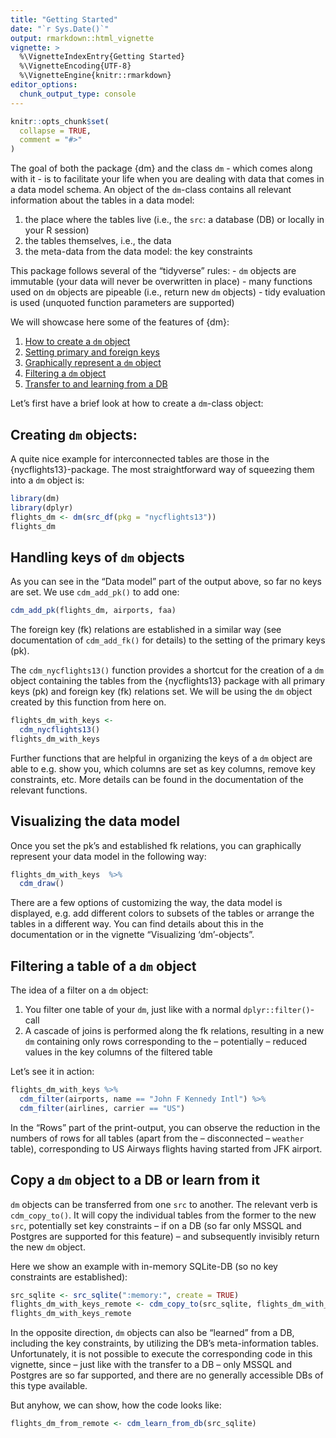 ```yaml
---
title: "Getting Started"
date: "`r Sys.Date()`"
output: rmarkdown::html_vignette
vignette: >
  %\VignetteIndexEntry{Getting Started}
  %\VignetteEncoding{UTF-8}
  %\VignetteEngine{knitr::rmarkdown}
editor_options: 
  chunk_output_type: console
---
```


```r
knitr::opts_chunk$set(
  collapse = TRUE,
  comment = "#>"
)
```

The goal of both the package {dm} and the class `dm` - which comes along with it - is to facilitate your life when you are dealing with data that comes in a data model schema.
An object of the `dm`-class contains all relevant information about the tables in a data model:

1. the place where the tables live (i.e., the `src`: a database (DB) or locally in your R session)
2. the tables themselves, i.e., the data
3. the meta-data from the data model: the key constraints

This package follows several of the "tidyverse" rules:
- `dm` objects are immutable (your data will never be overwritten in place)
- many functions used on `dm` objects are pipeable (i.e., return new `dm` objects)
- tidy evaluation is used (unquoted function parameters are supported)

We will showcase here some of the features of {dm}:

1. [How to create a `dm` object](#create)
2. [Setting primary and foreign keys](#keys)
3. [Graphically represent a `dm` object](#vis)
4. [Filtering a `dm` object](#filter)
5. [Transfer to and learning from a DB](#copy)

Let's first have a brief look at how to create a `dm`-class object:

## Creating `dm` objects: {#create}

A quite nice example for interconnected tables are those in the {nycflights13}-package.
The most straightforward way of squeezing them into a `dm` object is:

```r
library(dm)
library(dplyr)
flights_dm <- dm(src_df(pkg = "nycflights13"))
flights_dm
```


## Handling keys of `dm` objects {#keys}

As you can see in the "Data model" part of the output above, so far no keys are set.
We use `cdm_add_pk()` to add one:

```r
cdm_add_pk(flights_dm, airports, faa)
```

The foreign key (fk) relations are established in a similar way (see documentation of `cdm_add_fk()` for details) to the setting of the primary keys (pk).

The `cdm_nycflights13()` function provides a shortcut for the creation of a `dm` object containing the tables from the {nycflights13} package with all primary keys (pk) and foreign key (fk) relations set.
We will be using the `dm` object created by this function from here on.

```r
flights_dm_with_keys <- 
  cdm_nycflights13()
flights_dm_with_keys
```

Further functions that are helpful in organizing the keys of a `dm` object are able to e.g. show you, which columns are set as key columns, remove key constraints, etc.
More details can be found in the documentation of the relevant functions.

## Visualizing the data model {#vis}

Once you set the pk's and established fk relations, you can graphically represent your data model in the following way:

```r
flights_dm_with_keys  %>% 
  cdm_draw()
```

There are a few options of customizing the way, the data model is displayed, e.g. add different colors to subsets of the tables or arrange the tables in a different way.
You can find details about this in the documentation or in the vignette "Visualizing 'dm'-objects".

## Filtering a table of a `dm` object {#filter}

The idea of a filter on a `dm` object:

1. You filter one table of your `dm`, just like with a normal `dplyr::filter()`-call
2. A cascade of joins is performed along the fk relations, resulting in a new `dm` containing only rows corresponding to the -- potentially -- reduced values in the key columns of the filtered table

Let's see it in action:

```r
flights_dm_with_keys %>% 
  cdm_filter(airports, name == "John F Kennedy Intl") %>% 
  cdm_filter(airlines, carrier == "US")
```

In the "Rows" part of the print-output, you can observe the reduction in the numbers of rows for all tables (apart from the -- disconnected -- `weather` table), corresponding to  US Airways flights having started from JFK airport.

## Copy a `dm` object to a DB or learn from it {#copy}

`dm` objects can be transferred from one `src` to another.
The relevant verb is `cdm_copy_to()`.
It will copy the individual tables from the former to the new `src`, potentially set key constraints -- if on a DB (so far only MSSQL and Postgres are supported for this feature) -- and subsequently invisibly return the new `dm` object.

Here we show an example with in-memory SQLite-DB (so no key constraints are established):

```r
src_sqlite <- src_sqlite(":memory:", create = TRUE)
flights_dm_with_keys_remote <- cdm_copy_to(src_sqlite, flights_dm_with_keys)
flights_dm_with_keys_remote
```

In the opposite direction, `dm` objects can also be "learned" from a DB, including the key constraints, by utilizing the DB's meta-information tables.
Unfortunately, it is not possible to execute the corresponding code in this vignette, since -- just like with the transfer to a DB -- only MSSQL and Postgres are so far supported, and there are no generally accessible DBs of this type available.

But anyhow, we can show, how the code looks like:

```r
flights_dm_from_remote <- cdm_learn_from_db(src_sqlite)
```
